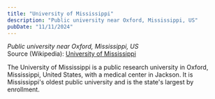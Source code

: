 ```yaml
---
title: "University of Mississippi"
description: "Public university near Oxford, Mississippi, US"
pubDate: "11/11/2024"
---
```


*Public university near Oxford, Mississippi, US*  
Source (Wikipedia): [University of Mississippi][1]

The University of Mississippi is a public research university in Oxford, Mississippi, United States, with a medical center in Jackson. It is Mississippi's oldest public university and is the state's largest by enrollment.

[1]: https://en.wikipedia.org/wiki/University_of_Mississippi

